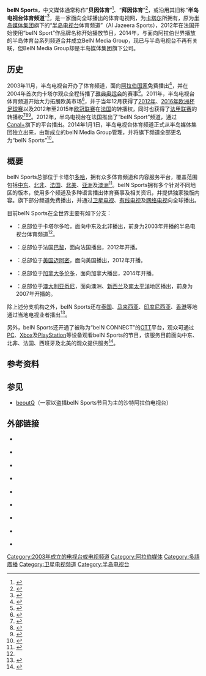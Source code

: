 {{Lowercase}}
{{電視網資訊
| 電視網名稱     = beIN Sports
| 電視網商標檔案 = BeIN Sports.png
| 電視網商標尺寸 = 300px
| 電視網商標名稱 = 
| 類型           = 体育
| 品牌           = 
| 開播日期       = 2003年
| 國家           = {{QAT}}
| 可收視地區     = 全球各地
| 創立日期       = 2003年
| 創立者         = 
| 口號           = 
| 格言           = 
| 收視率         = 
| 收視率調查時間 = 
| 收視率資料來源 = 
| 市場占有率     = 
| 擁有者         = {{le|beIN Media Group|beIN Media Group}}
| 持股者         = 
| 關鍵人物       = 
| 旗下類比頻道   = 
| 旗下數位頻道   = 
| 官方網站       = {{URL|http://www.beinsports.com/}}
| 備註           = 
}}
'''beIN Sports'''，中文媒体通常称作“'''贝因体育'''”<ref>{{cite web |url=http://sports.sina.com.cn/g/laliga/2016-08-28/doc-ifxvixer7357072.shtml |title=马竞头牌怒斥球队：再这么踢下去就该降级了！ |publisher=新浪 |author=Marco |accessdate=2016-11-15 |date=2016-08-28 |archiveurl=https://web.archive.org/web/20161115144543/http://sports.sina.com.cn/g/laliga/2016-08-28/doc-ifxvixer7357072.shtml |archivedate=2016-11-15 |language=zh-cn |deadurl=yes }}</ref>、“'''拜因体育'''”<ref>{{cite web |url=http://stock.qq.com/a/20160128/059609.htm |title=威望迪计划收购拜因体育 市场估值5亿欧元 |publisher=腾讯 |accessdate=2016-11-15 |date=2016-01-28 |archiveurl=https://web.archive.org/web/20161115144757/http://stock.qq.com/a/20160128/059609.htm |archivedate=2016-11-15 |language=zh-cn |deadurl=yes }}</ref>，或沿用其旧称“'''半岛电视台体育频道'''”<ref>{{cite web |url=http://voice.hupu.com/soccer/1962191.html |title=曝罗杰斯或签约半岛电视台当解说 |publisher=虎扑 |accessdate=2016-11-15 |date=2015-10-16 |archiveurl=https://web.archive.org/web/20151022080633/http://voice.hupu.com/soccer/1962191.html |archivedate=2015-10-22 |language=zh-cn |deadurl=yes }}</ref>，是一家面向全球播出的体育电视网，为[[卡塔尔|卡塔尔]]{{le|beIN Media Group|beIN Media Group}}所拥有，原为[[半岛媒体集团|半岛媒体集团]]旗下的“[[半岛电视台|半岛电视台]]体育频道”（Al Jazeera Sports），2012年在法国开始使用“beIN Sport”作品牌名称开始播放节目，2014年，与面向阿拉伯世界播放的半岛体育台系列频道合并成立BeIN Media Group，现已与半岛电视台不再有关联，但BeIN Media Group却是半岛媒体集团旗下公司。

==历史==
2003年11月，半岛电视台开办了体育频道，面向[[阿拉伯国家|阿拉伯国家]]免费播出<ref>{{cite web |url=http://sports.sina.com.cn/n/2004-07-31/17241036290.shtml |title=用体育忘却现实 半岛电视台体育频道如同CCTV5 |publisher=新浪 |newspaper=南方体育 |author=陈澎 |accessdate=2016-11-15 |date=2004-07-31 |archiveurl=https://web.archive.org/web/20120306181317/http://sports.sina.com.cn/n/2004-07-31/17241036290.shtml |archivedate=2012-03-06 |language=zh-cn |deadurl=yes }}</ref>，并在2004年首次向卡塔尔观众全程转播了[[2004年夏季奥林匹克运动会|雅典奥运会]]的赛事<ref>{{cite web |url=http://sports.sohu.com/20050914/n226955456.shtml |title=作客半岛电视台 |publisher=搜狐 |newspaper=解放日报 |author=薛淼焱 |accessdate=2016-11-15 |date=2005-09-14 |archiveurl=https://web.archive.org/web/20161115141200/http://sports.sohu.com/20050914/n226955456.shtml |archivedate=2016-11-15 |language=zh-cn |deadurl=yes }}</ref>。2011年，半岛电视台体育频道开始大力拓展欧美市场<ref name="#1">{{cite web |url=http://hk.apple.nextmedia.com/sports/art/20131013/18461735 |title=開波Kick off：體育台之激戰 |author=陳恩能 |publisher=苹果日报 (香港) |accessdate=2016-11-15 |date=2013-10-13 |archiveurl=https://web.archive.org/web/20131014101808/http://hk.apple.nextmedia.com/sports/art/20131013/18461735 |archivedate=2013-10-14 |language=zh-hk |deadurl=yes }}</ref>，并于当年12月获得了[[2012年欧洲足球锦标赛|2012年]]、[[2016年欧洲足球锦标赛|2016年欧洲杯足球赛]]以及2012年至2015年[[欧冠联赛|欧冠联赛]]在[[法国|法国]]的转播权，同时也获得了[[法甲联赛|法甲联赛]]的转播权<ref>{{cite web |url=http://www.reuters.com/article/us-aljazeera-sports-idUSBRE84N1HE20120524 |title=Al Jazeera seeks to build global brand in sports |publisher=Reuters |author=Leila Abboud, Gwénaëlle Barzic |accessdate=2016-11-15 |date=2012-05-24 |archiveurl=https://web.archive.org/web/20161115140505/http://www.reuters.com/article/us-aljazeera-sports-idUSBRE84N1HE20120524 |archivedate=2016-11-15 |language=en |deadurl=yes }}</ref><ref>{{cite web |url=http://www.uefa.org/events/tv/news/newsid=1782340.html |title=EURO 2012 and 2016 rights awarded in France |publisher=UEFA |accessdate=2016-11-15 |date=2012-04-10 |archiveurl=https://web.archive.org/web/20131101171731/http://www.uefa.org/events/tv/news/newsid%3D1782340.html |archivedate=2013-11-01 |language=en |deadurl=yes }}</ref><ref>{{cite web |url=http://www.uefa.org/mediaservices/mediainformation/newsid=1755027.html |title=2012–15 UEFA Europa League media rights deal announced in France |publisher=UEFA |accessdate=2016-11-15 |date=2012-02-17 |archiveurl=https://web.archive.org/web/20141011155621/http://www.uefa.org/mediaservices/mediainformation/newsid%3D1755027.html |archivedate=2014-10-11 |language=en |deadurl=yes }}</ref>。2012年，半岛电视台在法国推出了“beIN Sport”频道，通过[[Canal+|Canal+]]旗下的{{le|Canalsat|Canalsat}}平台播出。2014年1月1日，半岛电视台体育频道正式从半岛媒体集团独立出来，由新成立的beIN Media Group管理，并将旗下频道全部更名为“beIN Sports”<ref>{{cite web |url=http://english.alarabiya.net/en/media/television-and-radio/2013/12/31/Al-Jazeera-Sports-rebranded-beIN-SPORTS.html |title=Al Jazeera Sport rebranded beIN SPORTS |publisher=Al Arabiya |accessdate=2016-11-15 |date=2013-12-31 |archiveurl=https://web.archive.org/web/20160303202956/http://english.alarabiya.net/en/media/television-and-radio/2013/12/31/Al-Jazeera-Sports-rebranded-beIN-SPORTS.html |archivedate=2016-03-03 |language=en |deadurl=yes }}</ref>。

==概要==
beIN Sports总部位于卡塔尔[[多哈|多哈]]，拥有众多体育频道和内容服务平台，覆盖范围包括[[中东|中东]]、[[北非|北非]]、[[法国|法国]]、[[北美|北美]]、[[亚洲|亚洲]]及[[澳洲|澳洲]]<ref>{{cite web |url=http://103.15.135.80/sites/default/files/news_c20140611.pdf |title=beIN SPORTS 高清頻道通過亞洲五號衛星播送 |publisher=亞洲衛星 |accessdate=2016-11-15 |date=2014-06-11 |archiveurl=https://web.archive.org/web/20161115141800/http://103.15.135.80/sites/default/files/news_c20140611.pdf |archivedate=2016-11-15 |language=zh-hk |deadurl=yes }}</ref>。beIN Sports拥有多个针对不同地区的版本，使用多个频道及多种语言播出体育赛事及相关资讯，并提供独家独版内容。旗下部分频道免费播出，并通过[[卫星电视|卫星电视]]、[[有线电视|有线电视]]及[[网络电视|网络电视]]向全球播出。

目前beIN Sports在全世界主要有如下分支：
*{{le|beIN Sports MENA|beIN Sports (Middle East TV channel)}}：总部位于卡塔尔多哈，面向中东及北非播出，前身为2003年开播的半岛电视台体育频道<ref name="#1"/>。
*{{le|beIN Sports France|beIN Sports (France)}}：总部位于法国[[巴黎|巴黎]]，面向法国播出，2012年开播。
*{{le|beIN Sports USA|beIN Sports (USA)}}：总部位于[[美国|美国]][[迈阿密|迈阿密]]，面向美国播出，2012年开播。
*{{le|beIN Sports Canada|beIN Sports (Canada)}}：总部位于[[加拿大|加拿大]][[多伦多|多伦多]]，面向加拿大播出，2014年开播。
*{{le|beIN Sports Australia|beIN Sports (Australia)}}：总部位于[[澳大利亚|澳大利亚]][[悉尼|悉尼]]，面向澳洲、[[新西兰|新西兰]]及[[南太平洋|南太平洋]]地区播出，前身为2007年开播的{{le|Setanta Sports Australia|Setanta Sports}}。

除上述分支机构之外，beIN Sports还在[[泰国|泰国]]、[[马来西亚|马来西亚]]、[[印度尼西亚|印度尼西亚]]、[[香港|香港]]等地通过当地电视业者播出<ref>{{cite web |url=http://hk.beinsports.com/about/ |title=About beIN SPORTS |publisher=beIN SPORTS |accessdate=2016-11-15 |archiveurl=https://web.archive.org/web/20160420072424/http://hk.beinsports.com/about/ |archivedate=2016-04-20 |language=en |deadurl=yes }}</ref>。

另外，beIN Sports还开通了被称为“beIN CONNECT”的[[OTT|OTT]]平台，观众可通过[[个人电脑|PC]]、[[Xbox|Xbox]]及[[PlayStation|PlayStation]]等设备观看beIN Sports的节目，该服务目前面向中东、北非、法国、西班牙及北美的观众提供服务<ref>{{cite web |url=http://www.newswire.ca/news-releases/bein-sports-to-launch-bein-sports-connect-515193371.html |title=beIN SPORTS to Launch beIN SPORTS CONNECT |publisher=CNW |accessdate=2016-11-15 |date=2014-08-01 |archiveurl=https://web.archive.org/web/20160605114935/http://www.newswire.ca/news-releases/bein-sports-to-launch-bein-sports-connect-515193371.html |archivedate=2016-06-05 |language=en |deadurl=yes }}</ref>。

==参考资料==
{{reflist|2}}

==参见==
*[[beoutQ|beoutQ]]（一家以盗播beIN Sports节目为主的沙特阿拉伯电视台）

==外部链接==
*{{official website|http://www.beinsports.com|Official MENA website}} {{en icon}}
*{{official website|http://www.beinsports.com/france/|Official France website}} {{fr icon}}
*{{official website|http://www.beinsports.com/us/|Official USA website}} {{en icon}}
*{{official website|http://www.beinsports.com/hk/|Official Hong Kong website}} {{en icon}}
*{{official website|http://www.beinsports.com/ph/|Official Philippines website}} {{en icon}}
*{{official website|http://www.beinsports.com/th/|Official Thailand website}} {{en icon}}
*{{official website|http://www.beinsports.com/id/|Official Indonesia website}} {{id icon}}
*{{official website|http://www.beinsports.com/au/|Official Australia website}} {{en icon}}
*{{official website|https://www.youtube.com/c/beINSPORTSAsia/featured|YouTube}}

[[Category:2003年成立的电视台或电视频道|Category:2003年成立的电视台或电视频道]]
[[Category:阿拉伯媒体|Category:阿拉伯媒体]]
[[Category:多語廣播|Category:多語廣播]]
[[Category:卫星电视频道|Category:卫星电视频道]]
[[Category:半岛电视台|Category:半岛电视台]]